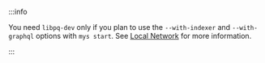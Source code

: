 :::info

You need `libpq-dev` only if you plan to use the `--with-indexer` and `--with-graphql` options with `mys start`. See [Local Network](/guides/developer/getting-started/local-network.mdx#start-the-local-network) for more information.

:::